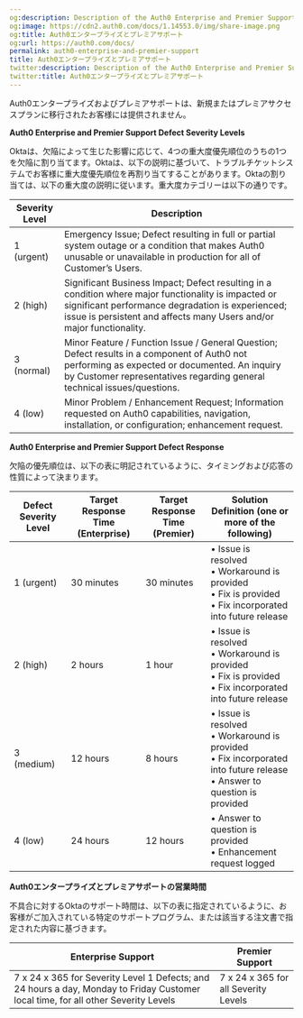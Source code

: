 ```yaml
---
og:description: Description of the Auth0 Enterprise and Premier Support plans
og:image: https://cdn2.auth0.com/docs/1.14553.0/img/share-image.png
og:title: Auth0エンタープライズとプレミアサポート
og:url: https://auth0.com/docs/
permalink: auth0-enterprise-and-premier-support
title: Auth0エンタープライズとプレミアサポート
twitter:description: Description of the Auth0 Enterprise and Premier Support plans
twitter:title: Auth0エンタープライズとプレミアサポート
---
```


Auth0エンタープライズおよびプレミアサポートは、新規またはプレミアサクセスプランに移行されたお客様には提供されません。

**Auth0 Enterprise and Premier Support Defect Severity Levels**

Oktaは、欠陥によって生じた影響に応じて、4つの重大度優先順位のうちの1つを欠陥に割り当てます。Oktaは、以下の説明に基づいて、トラブルチケットシステムでお客様に重大度優先順位を再割り当てすることがあります。Oktaの割り当ては、以下の重大度の説明に従います。重大度カテゴリーは以下の通りです。

<table class="table"><thead>
<tr>
<th>Severity Level</th>
<th>Description</th>
</tr>
</thead>
<tbody>
<tr>
<td>1 (urgent)</td>
<td>Emergency Issue; Defect resulting in full or partial system outage or a condition that makes Auth0 unusable or unavailable in production for all of Customer’s Users.</td>
</tr>
<tr>
<td>2 (high)</td>
<td>Significant Business Impact; Defect resulting in a condition where major functionality is impacted or significant performance degradation is experienced; issue is persistent and affects many Users and/or major functionality.</td>
</tr>
<tr>
<td>3 (normal)</td>
<td>Minor Feature / Function Issue / General Question; Defect results in a component of Auth0 not performing as expected or documented. An inquiry by Customer representatives regarding general technical issues/questions.</td>
</tr>
<tr>
<td>4 (low)</td>
<td>Minor Problem / Enhancement Request; Information requested on Auth0 capabilities, navigation, installation, or configuration; enhancement request.</td>
</tr>
</tbody>
</table>

**Auth0 Enterprise and Premier Support Defect Response**

欠陥の優先順位は、以下の表に明記されているように、タイミングおよび応答の性質によって決まります。

<table class="table"><thead>
<tr>
<th>Defect Severity Level</th>
<th>Target Response Time (Enterprise)</th>
<th>Target Response Time (Premier)</th>
<th>Solution Definition (one or more of the following)</th>
</tr>
</thead>
<tbody>
<tr>
<td>1 (urgent)</td>
<td>30 minutes</td>
<td>30 minutes</td>
<td>• Issue is resolved <br/> • Workaround is provided <br/>• Fix is provided <br/>• Fix incorporated into future release</td>
</tr>
<tr>
<td>2 (high)</td>
<td>2 hours</td>
<td>1 hour</td>
<td>• Issue is resolved <br/> • Workaround is provided <br/>• Fix is provided <br/>• Fix incorporated into future release</td>
</tr>
<tr>
<td>3 (medium)</td>
<td>12 hours</td>
<td>8 hours</td>
<td>• Issue is resolved <br/> • Workaround is provided <br/>• Fix incorporated into future release<br/>• Answer to question is provided</td>
</tr>
<tr>
<td>4 (low)</td>
<td>24 hours</td>
<td>12 hours</td>
<td>• Answer to question is provided <br/>• Enhancement request logged</td>
</tr>
</tbody>
</table>

**Auth0エンタープライズとプレミアサポートの営業時間**

不具合に対するOktaのサポート時間は、以下の表に指定されているように、お客様がご加入されている特定のサポートプログラム、または該当する注文書で指定された内容に基づきます。

<table class="table"><thead>
<tr>
<th>Enterprise Support</th>
<th>Premier Support</th>
</tr>
</thead>
<tbody>
<tr>
<td>7 x 24 x 365 for Severity Level 1 Defects; and 24 hours a day, Monday to Friday Customer local time, for all other Severity Levels</td>
<td>7 x 24 x 365 for all Severity Levels</td>
</tr>
</tbody>
</table>
